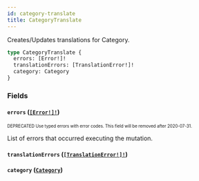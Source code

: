 ```yaml
---
id: category-translate
title: CategoryTranslate
---
```


Creates/Updates translations for Category.

```graphql
type CategoryTranslate {
  errors: [Error!]!
  translationErrors: [TranslationError!]!
  category: Category
}
```

### Fields

#### `errors` ([`[Error!]!`](/developer/api-reference/objects/error.mdx))

<sub><sup><span className="deprecatedTag">DEPRECATED</span> Use typed errors with error codes. This field will be removed after 2020-07-31.</sup></sub>

List of errors that occurred executing the mutation.

#### `translationErrors` ([`[TranslationError!]!`](/developer/api-reference/objects/translation-error.mdx))

#### `category` ([`Category`](/developer/api-reference/objects/category.mdx))
